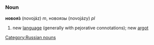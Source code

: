 =={{ru}}==
[[Category:Russian nouns]]
===Noun===
'''новоя́з''' (novojáz) ''m'', новоязы (novojázy) ''pl''

# new [[language]] (generally with pejorative connotations); new [[argot]]
